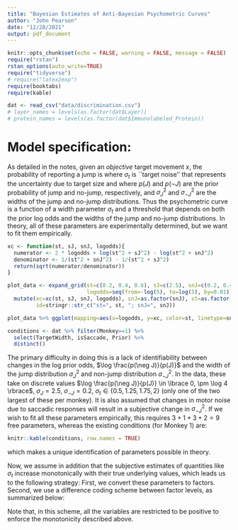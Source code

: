 ```yaml
---
title: "Bayesian Estimates of Anti-Bayesian Psychometric Curves"
author: "John Pearson"
date: "12/28/2021"
output: pdf_document
---
```


```r
knitr::opts_chunk$set(echo = FALSE, warning = FALSE, message = FALSE)
require("rstan")
rstan_options(auto_write=TRUE)
require("tidyverse")
# require("latex2exp")
require(booktabs)
require(kable)
```

```r
dat <- read_csv("data/discrimination.csv")
# layer_names = levels(as.factor(dat$Layer))
# protein_names = levels(as.factor(dat$Immunolabeled_Protein))
```
# Model specification:
As detailed in the notes, given an _objective_ target movement $x$, the probability of reporting a jump is 
\begin{equation}
D(x) = \int_{|\tilde{x}| > \tilde{x}_c} p(\tilde{x}|x)\, dx  
    = \Phi\left(-\frac{\tilde{x}_c + x}{\sigma_t} \right) + 1 - \Phi\left(\frac{\tilde{x}_c - x}{\sigma_t} \right) \label{norm_cdf_D} 
\end{equation}
where $\sigma_t$ is ``target noise'' that represents the uncertainty due to target size and 
\begin{equation}
\tilde{x}_c^2 \equiv \frac{2 \log \frac{p(\neg J)}{p(J)} + \log \frac{\sigma_t^2 + \sigma_J^2}{\sigma_t^2 + \sigma_{\neg J}^2}}{\frac{1}{\sigma_t^2 + \sigma_{\neg J}^2} - \frac{1}{\sigma_t^2 + \sigma_J^2}}, 
\end{equation}
where $p(J)$ and $p(\neg J)$ are the prior probability of jump and no-jump, respectively, and $\sigma^2_J$ and $\sigma^2_{\neg J}$ are the widths of the jump and no-jump distributions.
<!-- For modeling the data, we take $\sigma^2_{\neg J} = 0$, so that this simplifies to -->
<!-- \begin{equation} -->
<!-- \frac{\tilde{x}_c^2}{\sigma_t^2} \equiv \left[2 \log \frac{p(\neg J)}{p(J)} + \log \left(1 +  \frac{\sigma_J^2}{\sigma_t^2}\right) \right]\left(1 + \left(\frac{\sigma^2_J}{\sigma^2_t} \right)^{-1} \right), \label{x_critical} -->
<!-- \end{equation} -->
Thus the psychometric curve is a function of a width parameter $\sigma_t$ and a threshold that depends on both the prior log odds and the widths of the jump and no-jump distributions. In theory, all of these parameters are experimentally determined, but we want to fit them empirically. 

```r
xc <- function(st, sJ, snJ, logodds){
  numerator <- 2 * logodds + log(st^2 + sJ^2) - log(st^2 + snJ^2)
  denominator <- 1/(st^2 + snJ^2) - 1/(st^2 + sJ^2)
  return(sqrt(numerator/denominator))
}

plot_data <- expand_grid(st=c(0.2, 0.4, 0.6), sJ=c(2.5), snJ=c(0.2, 0.4),
                         logodds=seq(from=-log(5), to=log(5), by=0.01)) %>%
  mutate(xc=xc(st, sJ, snJ, logodds), snJ=as.factor(snJ), st=as.factor(st),
         id=stringr::str_c("st=", st, "; snJ=", snJ))

plot_data %>% ggplot(mapping=aes(x=logodds, y=xc, color=st, linetype=snJ)) + geom_path()
```

```r
conditions <- dat %>% filter(Monkey==1) %>%
  select(TargetWidth, isSaccade, Prior) %>%
  distinct()
```

The primary difficulty in doing this is a lack of identifiability between changes in the log prior odds, $\log \frac{p(\neg J)}{p(J)}$ and the width of the jump distribution $\sigma^2_J$ and non-jump distribution $\sigma^2_{\neg J}$. In the data, these take on discrete values $\log \frac{p(\neg J)}{p(J)} \in \lbrace 0, \pm \log 4 \rbrace$, $\sigma_J = 2.5$, $\sigma_{\neg J} = 0.2$, $\sigma_t \in \lbrace 0.5, 1.25, 1.75, 2 \rbrace$ (only one of the two largest of these per monkey). It is also assumed that changes in motor noise due to saccadic responses will result in a subjective change in $\sigma^2_{\neg J}$. If we wish to fit all these parameters empirically, this requires $3 + 1 + 3 + 2 = 9$ free parameters, whereas the existing conditions (for Monkey 1) are:
```r
knitr::kable(conditions, row.names = TRUE)
```
which makes a unique identification of parameters possible in theory.\footnote{It is also worth noting that the \emph{width} of the psychometric curve gives an independent estimate of $\sigma_t$, so that we have one fewer free parameter to estimate from $\tilde{x}_c$ than it might appear.}

Now, we assume in addition that the subjective estimates of quantities like $\sigma_t$ increase monotonically with their true underlying values, which leads us to the following strategy: First, we convert these parameters to factors. Second, we use a difference coding scheme between factor levels, as summarized below:
\begin{table}[h]
\centering
\begin{tabular}{l l}
Parameter & Model \\
\midrule
$\sigma^2_J$ & \texttt{sJ} \\
$\sigma^2_{\neg J}$ (\texttt{isSaccade == 0}) & \texttt{snJ} \\
$\sigma^2_{\neg J}$ (\texttt{isSaccade == 1}) & \texttt{snJ + dsnJ} \\
$\sigma^2_t$ (\texttt{TargetWidth == 0.5}) & \texttt{st} \\
$\sigma^2_t$ (\texttt{TargetWidth == 1.25}) & \texttt{st + dst1} \\ 
$\sigma^2_t$ (\texttt{TargetWidth == 1.75} or \texttt{2.0}) & \texttt{st + dst1 + dst2} \\ 
$\log \frac{p(\neg J)}{p(J)}$ (\texttt{Prior == 0.5}) & \texttt{pr\_odds} \\
$\log \frac{p(\neg J)}{p(J)}$ (\texttt{Prior == 0.2}) & \texttt{pr\_odds + dlpu} \\
$\log \frac{p(\neg J)}{p(J)}$ (\texttt{Prior == 0.8}) & \texttt{pr\_odds - dlpl} 
\end{tabular}
\end{table}
Note that, in this scheme, all the \texttt{d*} variables are restricted to be positive to enforce the monotonicity described above.

